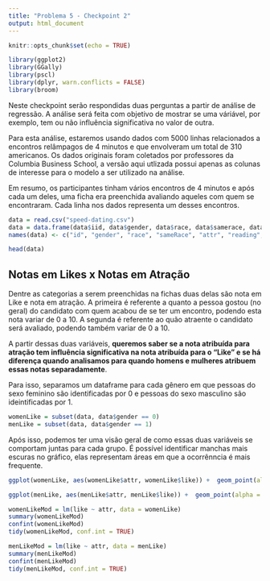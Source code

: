 ```yaml
---
title: "Problema 5 - Checkpoint 2"
output: html_document
---
```


```r
knitr::opts_chunk$set(echo = TRUE)

library(ggplot2)
library(GGally)
library(pscl)
library(dplyr, warn.conflicts = FALSE)
library(broom)

```

Neste checkpoint serão respondidas duas perguntas a partir de análise de regressão. A análise será feita com objetivo de mostrar se uma váriável, por exemplo, tem ou não influência significativa no valor de outra.

Para esta análise, estaremos usando dados com 5000 linhas relacionados a encontros relâmpagos de 4 minutos e que envolveram um total de 310 americanos. Os dados originais foram coletados por professores da Columbia Business School, a versão aqui utlizada possui apenas as colunas de interesse para o modelo a ser utilizado na análise. 

Em resumo, os participantes tinham vários encontros de 4 minutos e após cada um deles, uma ficha era preenchida avaliando aqueles com quem se encontraram. Cada linha nos dados representa um desses encontros.


```r
data = read.csv("speed-dating.csv")
data = data.frame(data$iid, data$gender, data$race, data$samerace, data$attr, data$reading, data$museums, data$art, data$concerts, data$shar, data$like, data$prob, data$intel3_s)
names(data) <- c("id", "gender", "race", "sameRace", "attr", "reading", "museums", "art", "concerts", "shar", "like", "prob", "selfIntel")

head(data)

```

## Notas em Likes x Notas em Atração

Dentre as categorias a serem preenchidas na fichas duas delas são nota em Like e nota em atração. A primeira é referente a quanto a pessoa gostou (no geral) do candidato com quem acabou de se ter um encontro, podendo esta nota variar de 0 a 10. A segunda é referente ao quão atraente o candidato será avaliado, podendo também variar de 0 a 10.

A partir dessas duas variáveis, **queremos saber se a nota atribuída para atração tem influência significativa na nota atribuída para o "Like" e se há diferença quando analisamos para quando homens e mulheres atribuem essas notas separadamente**.

Para isso, separamos um dataframe para cada gênero em que pessoas do sexo feminino são identificadas por 0 e pessoas do sexo masculino são ideintificadas por 1.

```r
womenLike = subset(data, data$gender == 0)
menLike = subset(data, data$gender == 1)
```

Após isso, podemos ter uma visão geral de como essas duas variáveis se comportam juntas para cada grupo. É possível identificar manchas mais escuras no gráfico, elas representam áreas em que a ocorrênncia é mais frequente.

``` r
ggplot(womenLike, aes(womenLike$attr, womenLike$like)) +  geom_point(alpha = 0.1, position = position_jitter(width = 0.5), color="purple4") + labs(title="Avaliações por pessoas do sexo feminino", x= "Nota em atração", y="Nota em Like")

ggplot(menLike, aes(menLike$attr, menLike$like)) +  geom_point(alpha = 0.1, position = position_jitter(width = 0.5), color="springgreen4") + labs(title="Avaliações por pessoas do sexo masculino", x= "Nota em atração", y="Nota em Like")
```

```r
womenLikeMod = lm(like ~ attr, data = womenLike)
summary(womenLikeMod)
confint(womenLikeMod)
tidy(womenLikeMod, conf.int = TRUE)

menLikeMod = lm(like ~ attr, data = menLike)
summary(menLikeMod)
confint(menLikeMod)
tidy(menLikeMod, conf.int = TRUE)
```

```r

```